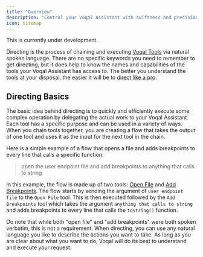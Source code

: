 ```yaml
---
title: "Overview"
description: "Control your Voqal Assistant with swiftness and precision"
icon: sitemap
---
```


<Warning>This is currently under development.</Warning>

Directing is the process of chaining and executing [Voqal Tools](/tools) via natural spoken language. There are
no specific keywords you need to remember to get directing, but it does help to know the names and capabilities
of the tools your Voqal Assistant has access to. The better you understand the tools at your disposal,
the easier it will be to [direct like a pro](https://media1.tenor.com/m/IsYdPRq7bjcAAAAC/why-waste-time-when-few-word-do-trick.gif).

## Directing Basics

The basic idea behind directing is to quickly and efficiently execute some complex operation by delegating the actual work to your Voqal Assistant.
Each tool has a specific purpose and can be used in a variety of ways. When you chain tools together, you are creating a
flow that takes the output of one tool and uses it as the input for the next tool in the chain.

Here is a simple example of a flow that opens a file and adds breakpoints to every line that calls a specific function:

> open the user endpoint file and add breakpoints to anything that calls to string

In this example, the flow is made up of two tools: [Open File](/tools/ide/open_file) and [Add Breakpoints](/tools/ide/add_breakpoint).
The flow starts by sending the argument of `user endpoint file` to the `Open File` tool. This is then executed followed by
the `Add Breakpoints` tool which takes the argument `anything that calls to string` and adds breakpoints to every line that
calls the `toString()` function.

Do note that while both "open file" and "add breakpoints" were both spoken verbatim, this is not a requirement. When
directing, you can use any natural language you like to describe the actions you want to take. As long as you are clear about
what you want to do, Voqal will do its best to understand and execute your request.
